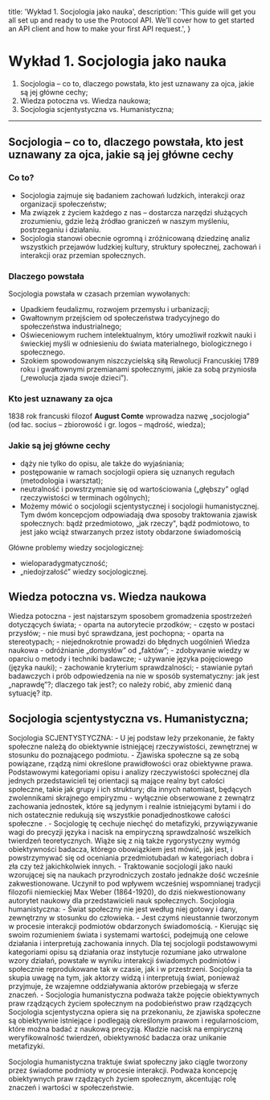   title: 'Wykład 1. Socjologia jako nauka',
  description:
    'This guide will get you all set up and ready to use the Protocol API. We’ll cover how to get started an API client and how to make your first API request.',
}

# Wykład 1. Socjologia jako nauka

1. Socjologia – co to, dlaczego powstała, kto jest uznawany za ojca, jakie są jej główne cechy;
2. Wiedza potoczna vs. Wiedza naukowa;
3. Socjologia scjentystyczna vs. Humanistyczna;

---

##  Socjologia – co to, dlaczego powstała, kto jest uznawany za ojca, jakie są jej główne cechy

### Co to?

- Socjologia zajmuje się badaniem zachowań ludzkich, interakcji oraz organizacji społeczeństw;
- Ma związek z życiem każdego z nas – dostarcza narzędzi służących zrozumieniu, gdzie leżą źródłao graniczeń w naszym myśleniu, postrzeganiu i działaniu. 
- Socjologia stanowi obecnie ogromną i zróżnicowaną dziedzinę analiz wszystkich przejawów ludzkiej kultury, struktury społecznej,  zachowań i interakcji oraz przemian społecznych. 


### Dlaczego powstała

Socjologia powstała w czasach przemian wywołanych:
- Upadkiem feudalizmu, rozwojem przemysłu i urbanizacji;
- Gwałtownym przejściem od społeczeństwa tradycyjnego do społeczeństwa industrialnego;
- Oświeceniowym ruchem intelektualnym, który umożliwił rozkwit nauki i świeckiej myśli w odniesieniu do świata materialnego, biologicznego i społecznego.
- Szokiem spowodowanym niszczycielską siłą Rewolucji Francuskiej 1789 roku i gwałtownymi przemianami społecznymi, jakie za sobą przyniosła („rewolucja zjada swoje dzieci”). 


### Kto jest uznawany za ojca

1838 rok francuski filozof **August Comte** wprowadza nazwę „socjologia” (od łac. socius – zbiorowość i gr. logos – mądrość, wiedza);

### Jakie są jej główne cechy

- dąży nie tylko do opisu, ale także do wyjaśniania;
- postępowanie w ramach socjologii opiera się uznanych regułach (metodologia i warsztat);
- neutralność i powstrzymanie się od wartościowania („głębszy” ogląd rzeczywistości w terminach ogólnych);
- Możemy mówić o socjologii scjentystycznej i socjologii humanistycznej. Tym dwóm koncepcjom odpowiadają dwa sposoby traktowania zjawisk społecznych: bądź przedmiotowo, „jak rzeczy", bądź podmiotowo, to jest jako wciąż stwarzanych przez istoty obdarzone świadomością

Główne problemy wiedzy socjologicznej:
-  wieloparadygmatyczność;
- „niedojrzałość” wiedzy socjologicznej.

## Wiedza potoczna vs. Wiedza naukowa

<Row>
  <Col>
   Wiedza potoczna
    - jest najstarszym sposobem gromadzenia spostrzeżeń dotyczących świata;
    - oparta na autorytecie przodków;
    - często w postaci przysłów;
    - nie musi być sprawdzana, jest pochopna;
    - oparta na stereotypach;
    - niejednokrotnie prowadzi do błędnych uogólnień
  </Col>
  <Col>
     Wiedza naukowa
      - odróżnianie „domysłów” od „faktów”;
      - zdobywanie wiedzy w oparciu o metody i techniki badawcze;
      - używanie języka pojęciowego (języka nauki);
      - zachowanie kryterium sprawdzalności;
      - stawianie pytań badawczych i prób odpowiedzenia na nie w sposób systematyczny: jak jest „naprawdę”?; dlaczego tak jest?; co należy robić, aby zmienić daną sytuację? itp.
  </Col>
</Row>


##  Socjologia scjentystyczna vs. Humanistyczna;

<Row>
  <Col>
   Socjologia SCJENTYSTYCZNA:
    - U jej podstaw leży przekonanie, że fakty społeczne należą do obiektywnie istniejącej rzeczywistości, zewnętrznej w stosunku do poznającego podmiotu. 
    - Zjawiska społeczne są ze sobą powiązane, rządzą nimi określone prawidłowości oraz obiektywne prawa. Podstawowymi kategoriami opisu i analizy rzeczywistości społecznej dla jednych przedstawicieli tej orientacji są mające realny byt całości społeczne, takie jak grupy i ich struktury; dla innych natomiast, będących zwolennikami skrajnego empiryzmu - wyłącznie obserwowane z zewnątrz zachowania jednostek, które są jedynym i realnie istniejącymi bytami i do nich ostatecznie redukują się wszystkie ponadjednostkowe całości społeczne .
    - Socjologię tę cechuje niechęć do metafizyki, przywiązywanie wagi do precyzji języka i nacisk na empiryczną sprawdzalność wszelkich twierdzeń teoretycznych. Wiąże się z nią także rygorystyczny wymóg obiektywności badacza, którego obowiązkiem jest mówić, jak jest, i powstrzymywać się od oceniania przedmiotubadań w kategoriach dobra i zła czy też jakichkolwiek innych.
    - Traktowanie socjologii jako nauki wzorującej się na naukach przyrodniczych zostało jednakże dość wcześnie zakwestionowane. Uczynił to pod wpływem wcześniej wspomnianej tradycji filozofii niemieckiej Max Weber (1864-1920), do dziś niekwestionowany autorytet naukowy dla przedstawicieli nauk społecznych.

  </Col>
  <Col>
     Socjologia humanistyczna:
      - Świat społeczny nie jest według niej gotowy i dany, zewnętrzny w stosunku do człowieka. 
      - Jest czymś nieustannie tworzonym w procesie interakcji podmiotów obdarzonych świadomością. 
      - Kierując się swoim rozumieniem świata i systemami wartości, podejmują one celowe działania i interpretują zachowania innych. Dla tej socjologii podstawowymi kategoriami opisu są działania oraz instytucje rozumiane jako utrwalone wzory działań, powstałe w wyniku interakcji świadomych podmiotów i społecznie reprodukowane tak w czasie, jak i w przestrzeni. Socjologia ta skupia uwagę na tym, jak aktorzy widzą i interpretują świat, ponieważ przyjmuje, że wzajemne oddziaływania aktorów przebiegają w sferze znaczeń. 
      - Socjologia humanistyczna podważa także pojęcie obiektywnych praw rządzących życiem społecznym na podobieństwo praw rządzących
  </Col>
</Row>

<Note>
  Socjologia scjentystyczna opiera się na przekonaniu, że zjawiska społeczne są obiektywnie istniejące i podlegają określonym prawom i regularnościom, które można badać z naukową precyzją. Kładzie nacisk na empiryczną weryfikowalność twierdzeń, obiektywność badacza oraz unikanie metafizyki. 

Socjologia humanistyczna traktuje świat społeczny jako ciągle tworzony przez świadome podmioty w procesie interakcji. Podważa koncepcję obiektywnych praw rządzących życiem społecznym, akcentując rolę znaczeń i wartości w społeczeństwie.
</Note>
